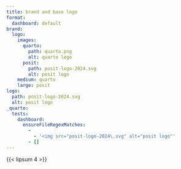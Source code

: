 ```yaml
---
title: brand and base logo
format:
  dashboard: default
brand:
  logo:
    images:
      quarto:
        path: quarto.png
        alt: quarto logo
      posit:
        path: posit-logo-2024.svg
        alt: posit logo
    medium: quarto
    large: posit
logo:
  path: posit-logo-2024.svg
  alt: posit logo
_quarto:
  tests:
    dashboard:
      ensureFileRegexMatches:
        -
          - '<img src="posit-logo-2024\.svg" alt="posit logo"'
        - []
---
```


{{< lipsum 4 >}}